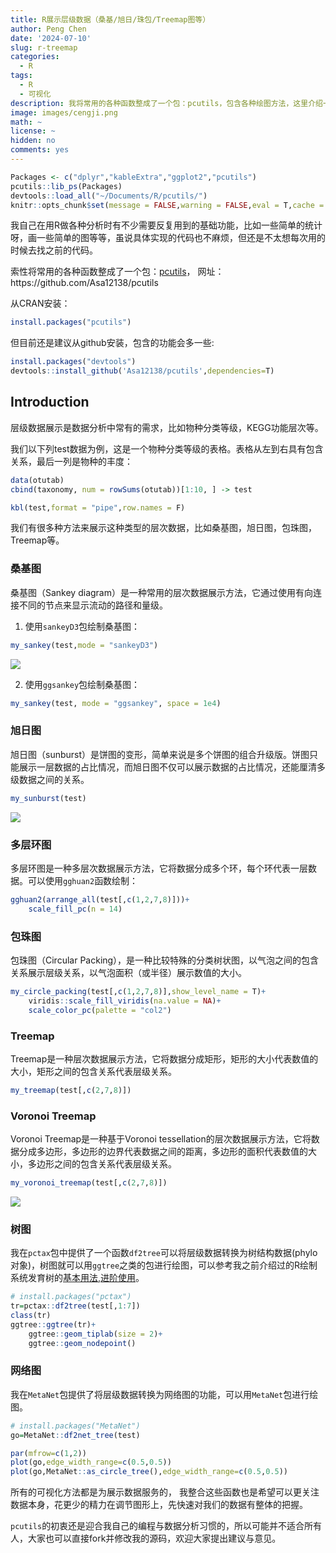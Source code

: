 ```yaml
---
title: R展示层级数据（桑基/旭日/珠包/Treemap图等）
author: Peng Chen
date: '2024-07-10'
slug: r-treemap
categories:
  - R
tags:
  - R
  - 可视化
description: 我将常用的各种函数整成了一个包：pcutils，包含各种绘图方法，这里介绍一下用于层级数据展示的一些图，如树图，桑基图，旭日图，包珠图，Treemap等。
image: images/cengji.png
math: ~
license: ~
hidden: no
comments: yes
---
```


```r
Packages <- c("dplyr","kableExtra","ggplot2","pcutils")
pcutils::lib_ps(Packages)
devtools::load_all("~/Documents/R/pcutils/")
knitr::opts_chunk$set(message = FALSE,warning = FALSE,eval = T,cache = T)
```

我自己在用R做各种分析时有不少需要反复用到的基础功能，比如一些简单的统计呀，画一些简单的图等等，虽说具体实现的代码也不麻烦，但还是不太想每次用的时候去找之前的代码。

索性将常用的各种函数整成了一个包：[pcutils](https://github.com/Asa12138/pcutils)，
网址：https://github.com/Asa12138/pcutils 

从CRAN安装：

```r
install.packages("pcutils")
```

但目前还是建议从github安装，包含的功能会多一些:
```r
install.packages("devtools")
devtools::install_github('Asa12138/pcutils',dependencies=T)
```

## Introduction

层级数据展示是数据分析中常有的需求，比如物种分类等级，KEGG功能层次等。

我们以下列test数据为例，这是一个物种分类等级的表格。表格从左到右具有包含关系，最后一列是物种的丰度：
```r
data(otutab)
cbind(taxonomy, num = rowSums(otutab))[1:10, ] -> test
```

```r
kbl(test,format = "pipe",row.names = F)
```

我们有很多种方法来展示这种类型的层次数据，比如桑基图，旭日图，包珠图，Treemap等。

### 桑基图

桑基图（Sankey diagram）是一种常用的层次数据展示方法，它通过使用有向连接不同的节点来显示流动的路径和量级。

1. 使用`sankeyD3`包绘制桑基图：
```r
my_sankey(test,mode = "sankeyD3")
```

![](images/sankey.png)

2. 使用`ggsankey`包绘制桑基图：
```r
my_sankey(test, mode = "ggsankey", space = 1e4)
```

### 旭日图

旭日图（sunburst）是饼图的变形，简单来说是多个饼图的组合升级版。饼图只能展示一层数据的占比情况，而旭日图不仅可以展示数据的占比情况，还能厘清多级数据之间的关系。

```r
my_sunburst(test)
```

![](images/sunbrust.png)

### 多层环图

多层环图是一种多层次数据展示方法，它将数据分成多个环，每个环代表一层数据。可以使用`gghuan2`函数绘制：

```r
gghuan2(arrange_all(test[,c(1,2,7,8)]))+
    scale_fill_pc(n = 14)
```


### 包珠图

包珠图（Circular Packing），是一种比较特殊的分类树状图，以气泡之间的包含关系展示层级关系，以气泡面积（或半径）展示数值的大小。

```r
my_circle_packing(test[,c(1,2,7,8)],show_level_name = T)+
    viridis::scale_fill_viridis(na.value = NA)+
    scale_color_pc(palette = "col2")
```     

### Treemap

Treemap是一种层次数据展示方法，它将数据分成矩形，矩形的大小代表数值的大小，矩形之间的包含关系代表层级关系。

```r
my_treemap(test[,c(2,7,8)])
```

### Voronoi Treemap

Voronoi Treemap是一种基于Voronoi tessellation的层次数据展示方法，它将数据分成多边形，多边形的边界代表数据之间的距离，多边形的面积代表数值的大小，多边形之间的包含关系代表层级关系。

```r
my_voronoi_treemap(test[,c(2,7,8)])
```

![](images/voronoi.png)

### 树图

我在`pctax`包中提供了一个函数`df2tree`可以将层级数据转换为树结构数据(phylo对象)，树图就可以用`ggtree`之类的包进行绘图，可以参考我之前介绍过的R绘制系统发育树的[基本用法](https://asa-blog.netlify.app/p/r-tree),[进阶使用](https://asa-blog.netlify.app/p/r-tree2)。

```r
# install.packages("pctax")
tr=pctax::df2tree(test[,1:7])
class(tr)
ggtree::ggtree(tr)+
    ggtree::geom_tiplab(size = 2)+
    ggtree::geom_nodepoint()
```

### 网络图

我在`MetaNet`包提供了将层级数据转换为网络图的功能，可以用`MetaNet`包进行绘图。

```r
# install.packages("MetaNet")
go=MetaNet::df2net_tree(test)

par(mfrow=c(1,2))
plot(go,edge_width_range=c(0.5,0.5))
plot(go,MetaNet::as_circle_tree(),edge_width_range=c(0.5,0.5))
```


所有的可视化方法都是为展示数据服务的，
我整合这些函数也是希望可以更关注数据本身，花更少的精力在调节图形上，先快速对我们的数据有整体的把握。

`pcutils`的初衷还是迎合我自己的编程与数据分析习惯的，所以可能并不适合所有人，大家也可以直接fork并修改我的源码，欢迎大家提出建议与意见。